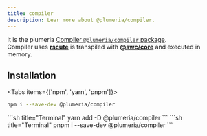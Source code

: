```yaml
---
title: compiler
description: Lear more about @plumeria/compiler.
---
```


It is the plumeria [Compiler `@plumeria/compiler` package](https://www.npmjs.com/package/@plumeria/compiler).  
Compiler uses [**rscute**](https://www.npmjs.com/package/rscute) is transpiled with [**@swc/core**](https://swc.rs/docs/usage/core) and executed in memory.
## Installation

<Tabs items={['npm',  'yarn', 'pnpm']}>
<Tab>
```sh title="Terminal"
npm i --save-dev @plumeria/compiler
```
</Tab>
<Tab>
```sh title="Terminal"
yarn add -D @plumeria/compiler
```
</Tab>
<Tab>
```sh title="Terminal"
pnpm i --save-dev @plumeria/compiler
```
</Tab>
</Tabs>

<Cards>
  <Card title="See more about css" href="/docs/reference/css" />
  <Card title="See more about Installation" href="/docs/getting-started/installation" />
</Cards>